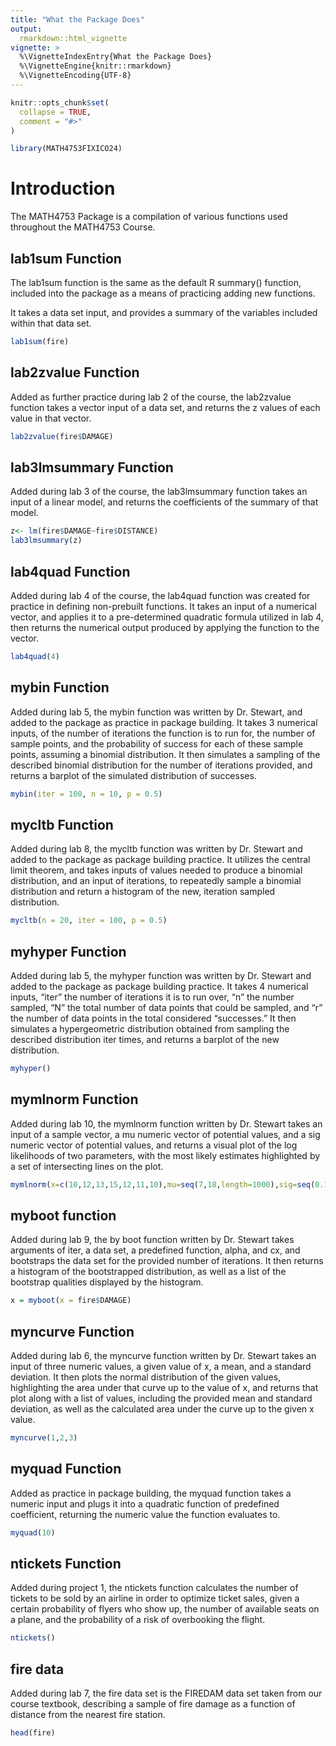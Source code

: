 ```yaml
---
title: "What the Package Does"
output: 
  rmarkdown::html_vignette
vignette: >
  %\VignetteIndexEntry{What the Package Does}
  %\VignetteEngine{knitr::rmarkdown}
  %\VignetteEncoding{UTF-8}
---
```


```r
knitr::opts_chunk$set(
  collapse = TRUE,
  comment = "#>"
)
```

```r
library(MATH4753FIXICO24)
```

# Introduction

The MATH4753 Package is a compilation of various functions used throughout the MATH4753 Course.

## lab1sum Function

The lab1sum function is the same as the default R summary() function, included into the package as a means of practicing adding new functions.

It takes a data set input, and provides a summary of the variables included within that data set.

```r
lab1sum(fire)
```


## lab2zvalue Function

Added as further practice during lab 2 of the course, the lab2zvalue function takes a vector input of a data set, and returns the z values of each value in that vector. 

```r
lab2zvalue(fire$DAMAGE)
```

## lab3lmsummary Function

Added during lab 3 of the course, the lab3lmsummary function takes an input of a linear model, and returns the coefficients of the summary of that model.

```r
z<- lm(fire$DAMAGE~fire$DISTANCE)
lab3lmsummary(z)
```


## lab4quad Function

Added during lab 4 of the course, the lab4quad function was created for practice in defining non-prebuilt functions. It takes an input of a numerical vector, and applies it to a pre-determined quadratic formula utilized in lab 4, then returns the numerical output produced by applying the function to the vector.

```r
lab4quad(4)
```

## mybin Function

Added during lab 5, the mybin function was written by Dr. Stewart, and added to the package as practice in package building. It takes 3 numerical inputs, of the number of iterations the function is to run for, the number of sample points, and the probability of success for each of these sample points, assuming a binomial distribution. It then simulates a sampling of the described binomial distribution for the number of iterations provided, and returns a barplot of the simulated distribution of successes.

```r
mybin(iter = 100, n = 10, p = 0.5)
```


## mycltb Function

Added during lab 8, the mycltb function was written by Dr. Stewart and added to the package as package building practice. It utilizes the central limit theorem, and takes inputs of values needed to produce a binomial distribution, and an input of iterations, to repeatedly sample a binomial distribution and return a histogram of the new, iteration sampled distribution.

```r
mycltb(n = 20, iter = 100, p = 0.5)
```


## myhyper Function

Added during lab 5, the myhyper function was written by Dr. Stewart and added to the package as package building practice. It takes 4 numerical inputs, "iter" the number of iterations it is to run over, "n" the number sampled, "N" the total number of data points that could be sampled, and "r" the number of data points in the total considered "successes." It then simulates a hypergeometric distribution obtained from sampling the described distribution iter times, and returns a barplot of the new distribution.

```r
myhyper()
```



## mymlnorm Function

Added during lab 10, the mymlnorm function written by Dr. Stewart takes an input of a sample vector, a mu numeric vector of potential values, and a sig numeric vector of potential values, and returns a visual plot of the log likelihoods of two parameters, with the most likely estimates highlighted by a set of intersecting lines on the plot.

```r
mymlnorm(x=c(10,12,13,15,12,11,10),mu=seq(7,18,length=1000),sig=seq(0.1,4,length=1000),lwd=2,labcex=1)
```


## myboot function

Added during lab 9, the by boot function written by Dr. Stewart takes arguments of iter, a data set, a predefined function, alpha, and cx, and bootstraps the data set for the provided number of iterations. It then returns a histogram of the bootstrapped distribution, as well as a list of the bootstrap qualities displayed by the histogram.

```r
x = myboot(x = fire$DAMAGE)
```



## myncurve Function

Added during lab 6, the myncurve function written by Dr. Stewart takes an input of three numeric values, a given value of x, a mean, and a standard deviation. It then plots the normal distribution of the given values, highlighting the area under that curve up to the value of x, and returns that plot along with a list of values, including the provided mean and standard deviation, as well as the calculated area under the curve up to the given x value.

```r
myncurve(1,2,3)
```


## myquad Function

Added as practice in package building, the myquad function takes a numeric input and plugs it into a quadratic function of predefined coefficient, returning the numeric value the function evaluates to.

```r
myquad(10)
```


## ntickets Function

Added during project 1, the ntickets function calculates the number of tickets to be sold by an airline in order to optimize ticket sales, given a certain probability of flyers who show up, the number of available seats on a plane, and the probability of a risk of overbooking the flight.


```r
ntickets()
```

## fire data

Added during lab 7, the fire data set is the FIREDAM data set taken from our course textbook, describing a sample of fire damage as a function of distance from the nearest fire station.

```r
head(fire)
```

